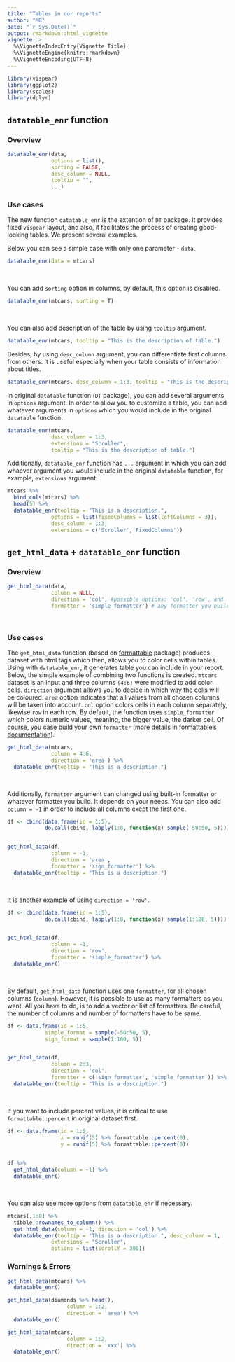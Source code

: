 ```yaml
---
title: "Tables in our reports"
author: "MB"
date: "`r Sys.Date()`"
output: rmarkdown::html_vignette
vignette: >
  %\VignetteIndexEntry{Vignette Title}
  %\VignetteEngine{knitr::rmarkdown}
  %\VignetteEncoding{UTF-8}
---
```

  
```r
library(vispear)
library(ggplot2)
library(scales)
library(dplyr)
```


## `datatable_enr` function

### Overview

```r
datatable_enr(data,
              options = list(),
              sorting = FALSE,
              desc_column = NULL,
              tooltip = "",
              ...)
```

### Use cases

The new function `datatable_enr` is the extention of `DT` package. It provides fixed `vispear` layout, and also, it facilitates the process of creating good-looking tables. We present several examples.

Below you can see a simple case with only one parameter - `data`.

```r
datatable_enr(data = mtcars)
```
 
 </br>

You can add `sorting` option in columns, by default, this option is disabled.

```r
datatable_enr(mtcars, sorting = T)
```

</br>

You can also add description of the table by using `tooltip` argument.

```r
datatable_enr(mtcars, tooltip = "This is the description of table.")
```

Besides, by using `desc_column` argument, you can differentiate first columns from others. It is useful especially when your table consists of information about titles.

```r
datatable_enr(mtcars, desc_column = 1:3, tooltip = "This is the description of table.")
```

In original `datatable` function (`DT` package), you can add several arguments in `options` argument. In order to allow you to customize a table, you can add whatever arguments in `options` which you would include in the original `datatable` function.

```r
datatable_enr(mtcars,
              desc_column = 1:3, 
              extensions = "Scroller",
              tooltip = "This is the description of table.")
```

Additionally, `datatable_enr` function has `...` argument in which you can add whaever argument you would include in the original `datatable` function, for example, `extensions` argument.

```r
mtcars %>% 
  bind_cols(mtcars) %>% 
  head(5) %>% 
  datatable_enr(tooltip = "This is a description.",
              options = list(fixedColumns = list(leftColumns = 3)),
              desc_column = 1:3,
              extensions = c('Scroller','FixedColumns'))
```

## `get_html_data` + `datatable_enr` function

### Overview

```r
get_html_data(data, 
              column = NULL, 
              direction = 'col', #possible options: 'col', 'row', and 'area'
              formatter = 'simple_formatter') # any formatter you build
```

<br>

### Use cases

The `get_html_data` function (based on [formattable](https://renkun.me/formattable/) package) produces dataset with html tags which then, allows you to color cells within tables. Using with `datatable_enr`, it generates table you can include in your report. Below, the simple example of combining two functions is created. `mtcars` dataset is an input and three columns `(4:6)` were modified to add color cells. `direction` argument allows you to decide in which way the cells will be coloured. `area` option indicates that all 
values from all chosen columns will be taken into account. `col` option colors cells in each column separately, likewise `row` in each row. By default, the function uses `simple_formatter` which colors numeric values, meaning, the bigger value, the darker cell. Of course, you case build your own `formatter` (more details in formattable's [documentation](https://cran.r-project.org/web/packages/formattable/formattable.pdf)).

```r
get_html_data(mtcars, 
              column = 4:6, 
              direction = 'area') %>% 
  datatable_enr(tooltip = "This is a description.")
```

<br>

Additionally, `formatter` argument can changed using built-in formatter or whatever formatter you build. It depends on your needs. You can also add `column = -1` in order to
include all columns exept the first one.

```r
df <- cbind(data.frame(id = 1:5),
            do.call(cbind, lapply(1:8, function(x) sample(-50:50, 5))))


get_html_data(df, 
              column = -1, 
              direction = 'area', 
              formatter = 'sign_formatter') %>% 
  datatable_enr(tooltip = "This is a description.")
```

<br>

It is another example of using `direction = 'row'`.

```r
df <- cbind(data.frame(id = 1:5),
            do.call(cbind, lapply(1:8, function(x) sample(1:100, 5))))


get_html_data(df, 
              column = -1, 
              direction = 'row', 
              formatter = 'simple_formatter') %>%
  datatable_enr()

```

<br>

By default, `get_html_data` function uses one `formatter`, for all chosen columns (`column`).
However, it is possible to use as many formatters as you want. All you have to do, is to add a vector or list of formatters. Be careful, the number of columns and number of formatters have to be same.

```r
df <- data.frame(id = 1:5,
            simple_format = sample(-50:50, 5),
            sign_format = sample(1:100, 5))


get_html_data(df, 
              column = 2:3, 
              direction = 'col', 
              formatter = c('sign_formatter', 'simple_formatter')) %>%
  datatable_enr(tooltip = "This is a description.")

```

<br>

If you want to include percent values, it is critical to use `formattable::percent` in original dataset first.

```r
df <- data.frame(id = 1:5,
                 x = runif(5) %>% formattable::percent(0),
                 y = runif(5) %>% formattable::percent(0))
          

df %>% 
  get_html_data(column = -1) %>% 
  datatable_enr()
```

<br>

You can also use more options from `datatable_enr` if necessary.

```r
mtcars[,1:8] %>% 
  tibble::rownames_to_column() %>% 
  get_html_data(column = -1, direction = 'col') %>% 
  datatable_enr(tooltip = "This is a description.", desc_column = 1, 
              extensions = "Scroller",
              options = list(scrollY = 300))
```


### Warnings & Errors

```r
get_html_data(mtcars) %>%
  datatable_enr()
```

```r
get_html_data(diamonds %>% head(),
                   column = 1:2,
                   direction = 'area') %>%
  datatable_enr()
```


```r
get_html_data(mtcars,
                   column = 1:2,
                   direction = 'xxx') %>%
  datatable_enr()
```

